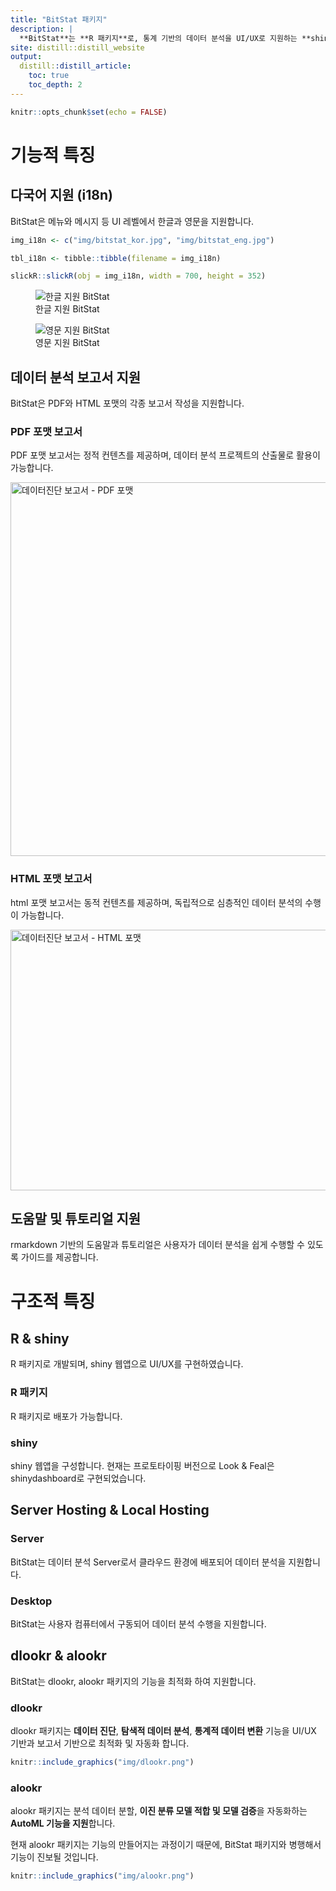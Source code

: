 ```yaml
---
title: "BitStat 패키지"
description: |
  **BitStat**는 **R 패키지**로, 통계 기반의 데이터 분석을 UI/UX로 지원하는 **shiny 웹앱**
site: distill::distill_website
output:
  distill::distill_article:
    toc: true
    toc_depth: 2  
---
```


```r
knitr::opts_chunk$set(echo = FALSE)
```

# 기능적 특징

## 다국어 지원 (i18n)

BitStat은 메뉴와 메시지 등 UI 레벨에서 한글과 영문을 지원합니다. 

```r
img_i18n <- c("img/bitstat_kor.jpg", "img/bitstat_eng.jpg")

tbl_i18n <- tibble::tibble(filename = img_i18n)

slickR::slickR(obj = img_i18n, width = 700, height = 352)
```

![한글 지원 BitStat](img/bitstat_kor.jpg)

![영문 지원 BitStat](img/bitstat_eng.jpg)


## 데이터 분석 보고서 지원

BitStat은 PDF와 HTML 포맷의 각종 보고서 작성을 지원합니다.

### PDF 포맷 보고서

PDF 포맷 보고서는 정적 컨텐츠를 제공하며, 데이터 분석 프로젝트의 산출물로 활용이 가능합니다.

<a href="img/diag_health_screen.pdf" target="_blank">
  <img class="img-concert" src="img/bitstat_report_pdf.jpg" alt="데이터진단 보고서 - PDF 포맷" width="600" height="598"/>
</a>


### HTML 포맷 보고서

html 포맷 보고서는 동적 컨텐츠를 제공하며, 독립적으로 심층적인 데이터 분석의 수행이 가능합니다.

<a href="img/diag_health_screen.html" target="_blank">
  <img class="img-concert" src="img/bitstat_report_web.jpg" alt="데이터진단 보고서 - HTML 포맷" width="600" height="417"/>
</a>


## 도움말 및 튜토리얼 지원

rmarkdown 기반의 도움말과 튜토리얼은 사용자가 데이터 분석을 쉽게 수행할 수 있도록 가이드를 제공합니다.


# 구조적 특징

## R & shiny 
R 패키지로 개발되며, shiny 웹앱으로 UI/UX를 구현하였습니다.

### R 패키지
R 패키지로 배포가 가능합니다.

### shiny
shiny 웹앱을 구성합니다. 
현재는 프로토타이핑 버전으로 Look & Feal은 shinydashboard로 구현되었습니다.


## Server Hosting & Local Hosting

### Server
BitStat는 데이터 분석 Server로서 클라우드 환경에 배포되어 데이터 분석을 지원합니다.


### Desktop
BitStat는 사용자 컴퓨터에서 구동되어 데이터 분석 수행을 지원합니다.


## dlookr & alookr 
BitStat는 dlookr, alookr 패키지의 기능을 최적화 하여 지원합니다.

### dlookr
dlookr 패키지는 **데이터 진단**, **탐색적 데이터 분석**, **통계적 데이터 변환** 기능을 UI/UX 기반과 보고서 기반으로 최적화 및 자동화 합니다.

```r
knitr::include_graphics("img/dlookr.png")
```


### alookr
alookr 패키지는 분석 데이터 분할, **이진 분류 모델 적합 및 모델 검증**을 자동화하는 **AutoML 기능을 지원**합니다.

현재 alookr 패키지는 기능의 만들어지는 과정이기 때문에, BitStat 패키지와 병행해서 기능이 진보될 것입니다.

```r
knitr::include_graphics("img/alookr.png")
```



